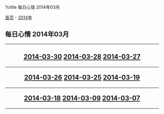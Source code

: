 %title 每日心情 2014年03月

[[../../../index|首页]] - [[../index|2014年]]
==每日心情 2014年03月==
----
<center>
<h2>
[[2014-03-30|2014-03-30]]
[[2014-03-28|2014-03-28]]
[[2014-03-27|2014-03-27]]
----
[[2014-03-26|2014-03-26]]
[[2014-03-25|2014-03-25]]
[[2014-03-19|2014-03-19]]
----
[[2014-03-18|2014-03-18]]
[[2014-03-09|2014-03-09]]
[[2014-03-07|2014-03-07]]
</h2>
</center>
----
